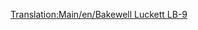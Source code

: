 [[Translation:Main/en/Bakewell Luckett LB-9]]{{Template:Navbox Légi járművek/Hu}}
{{Template:Repülőgépek/Hu
|Name=Bakewell Luckett LB-9
|Image=[[File:en/McDonnellDouglasDC-9.png|Bakewell Luckett LB-9]]
|Cost=34,863 (69.726)
|Speed=947 km/h (592 MPH)
|Annual=4,218 (8.436)
|Designed=1964
|Lifespan=26
|Capacity=100 utas és 15 csomag levél
|Description=Ez a gyakran használatos repülőgép gyors, kis és elővárosi repülőgépeken remekül szolgál.
|Real-lifeWikilink=McDonnell Douglas DC-9
|Real-life=[http://hu.wikipedia.org/wiki/McDonnell_Douglas_DC-9 McDonell DC-9]
}}